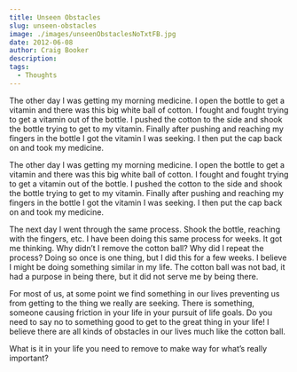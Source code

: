 ```yaml
---
title: Unseen Obstacles
slug: unseen-obstacles
image: ./images/unseenObstaclesNoTxtFB.jpg
date: 2012-06-08
author: Craig Booker
description:
tags:
  - Thoughts
---
```


The other day I was getting my morning medicine. I open the bottle to get a vitamin and there was this big white ball of cotton. I fought and fought trying to get a vitamin out of the bottle. I pushed the cotton to the side and shook the bottle trying to get to my vitamin. Finally after pushing and reaching my fingers in the bottle I got the vitamin I was seeking. I then put the cap back on and took my medicine.

The other day I was getting my morning medicine. I open the bottle to get a vitamin and there was this big white ball of cotton. I fought and fought trying to get a vitamin out of the bottle. I pushed the cotton to the side and shook the bottle trying to get to my vitamin. Finally after pushing and reaching my fingers in the bottle I got the vitamin I was seeking. I then put the cap back on and took my medicine.

The next day I went through the same process. Shook the bottle, reaching with the fingers, etc. I have been doing this same process for weeks. It got me thinking. Why didn’t I remove the cotton ball? Why did I repeat the process? Doing so once is one thing, but I did this for a few weeks. I believe I might be doing something similar in my life. The cotton ball was not bad, it had a purpose in being there, but it did not serve me by being there.

For most of us, at some point we find something in our lives preventing us from getting to the thing we really are seeking. There is something, someone causing friction in your life in your pursuit of life goals. Do you need to say no to something good to get to the great thing in your life! I believe there are all kinds of obstacles in our lives much like the cotton ball.

What is it in your life you need to remove to make way for what’s really important?
